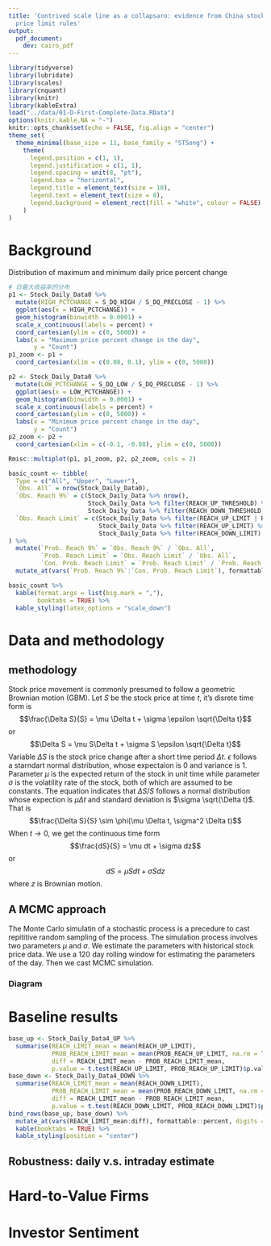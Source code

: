 ```yaml
---
title: 'Contrived scale line as a collapsaro: evidence from China stock market''s
  price limit rules'
output: 
  pdf_document:
    dev: cairo_pdf
---
```


```r
library(tidyverse)
library(lubridate)
library(scales)
library(cnquant)
library(knitr)
library(kableExtra)
load("../data/01-D-First-Complete-Data.RData")
options(knitr.kable.NA = "-")
knitr::opts_chunk$set(echo = FALSE, fig.align = "center")
theme_set(
  theme_minimal(base_size = 11, base_family = "STSong") + 
    theme(
      legend.position = c(1, 1), 
      legend.justification = c(1, 1), 
      legend.spacing = unit(8, "pt"), 
      legend.box = "horizontal", 
      legend.title = element_text(size = 10), 
      legend.text = element_text(size = 8), 
      legend.background = element_rect(fill = "white", colour = FALSE)
    )
)
```

# Background

Distribution of maximum and minimum daily price percent change

```r
# 日最大收益率的分布
p1 <- Stock_Daily_Data0 %>% 
  mutate(HIGH_PCTCHANGE = S_DQ_HIGH / S_DQ_PRECLOSE - 1) %>% 
  ggplot(aes(x = HIGH_PCTCHANGE)) +
  geom_histogram(binwidth = 0.0001) + 
  scale_x_continuous(labels = percent) + 
  coord_cartesian(ylim = c(0, 5000)) + 
  labs(x = "Maximum price percent change in the day", 
       y = "Count")
p1_zoom <- p1 + 
  coord_cartesian(xlim = c(0.08, 0.1), ylim = c(0, 5000))

p2 <- Stock_Daily_Data0 %>% 
  mutate(LOW_PCTCHANGE = S_DQ_LOW / S_DQ_PRECLOSE - 1) %>% 
  ggplot(aes(x = LOW_PCTCHANGE)) +
  geom_histogram(binwidth = 0.0001) + 
  scale_x_continuous(labels = percent) + 
  coord_cartesian(ylim = c(0, 5000)) + 
  labs(x = "Minimum price percent change in the day", 
       y = "Count")
p2_zoom <- p2 + 
  coord_cartesian(xlim = c(-0.1, -0.08), ylim = c(0, 5000))

Rmisc::multiplot(p1, p1_zoom, p2, p2_zoom, cols = 2)
```

```r
basic_count <- tibble(
  Type = c("All", "Upper", "Lower"), 
  `Obs. All` = nrow(Stock_Daily_Data0), 
  `Obs. Reach 9%` = c(Stock_Daily_Data %>% nrow(), 
                      Stock_Daily_Data %>% filter(REACH_UP_THRESHOLD) %>% nrow(), 
                      Stock_Daily_Data %>% filter(REACH_DOWN_THRESHOLD) %>% nrow()), 
  `Obs. Reach Limit` = c(Stock_Daily_Data %>% filter(REACH_UP_LIMIT | REACH_DOWN_LIMIT) %>% nrow(), 
                         Stock_Daily_Data %>% filter(REACH_UP_LIMIT) %>% nrow(), 
                         Stock_Daily_Data %>% filter(REACH_DOWN_LIMIT) %>% nrow())
) %>% 
  mutate(`Prob. Reach 9%` = `Obs. Reach 9%` / `Obs. All`, 
         `Prob. Reach Limit` = `Obs. Reach Limit` / `Obs. All`, 
         `Con. Prob. Reach Limit` = `Prob. Reach Limit` / `Prob. Reach 9%`) %>% 
  mutate_at(vars(`Prob. Reach 9%`:`Con. Prob. Reach Limit`), formattable::percent, digits = 1L)

basic_count %>% 
  kable(format.args = list(big.mark = ","), 
        booktabs = TRUE) %>% 
  kable_styling(latex_options = "scale_down")
```


# Data and methodology

## methodology

Stock price movement is commonly presumed to follow a geometric Brownian motion (GBM). Let $S$ be the stock price at time $t$, it's disrete time form is 
$$\frac{\Delta S}{S} = \mu \Delta t + \sigma \epsilon \sqrt{\Delta t}$$
or 
$$\Delta S = \mu S\Delta t + \sigma S \epsilon \sqrt{\Delta t}$$
Variable $\Delta S$ is the stock price change after a short time period $\Delta t$. $\epsilon$ follows a starndart normal distribution, whose expectaion is 0 and variance is 1. Parameter $\mu$ is the expected return of the stock in unit time while parameter $\sigma$ is the volatility rate of the stock, both of which are assumed to be constants.
The equation indicates that $\Delta S / S$ follows a normal distribution whose expection is $\mu \Delta t$ and standard deviation is $\sigma \sqrt{\Delta t}$. That is 
$$\frac{\Delta S}{S} \sim \phi(\mu \Delta t, \sigma^2 \Delta t)$$
When $t \to 0$, we get the continuous time form
$$\frac{dS}{S} = \mu dt + \sigma dz$$
or
$$dS = \mu Sdt + \sigma Sdz$$
where $z$ is Brownian motion.

## A MCMC approach
The Monte Carlo simulatin of a stochastic process is a precedure to cast repititive random sampling of the process. The simulation process involves two parameters $\mu$ and $\sigma$. We estimate the parameters with historical stock price data. We use a 120 day rolling window for estimating the parameters of the day. Then we cast MCMC simulation.

### Diagram


# Baseline results

```r
base_up <- Stock_Daily_Data4_UP %>% 
  summarise(REACH_LIMIT_mean = mean(REACH_UP_LIMIT), 
            PROB_REACH_LIMIT_mean = mean(PROB_REACH_UP_LIMIT, na.rm = TRUE), 
            diff = REACH_LIMIT_mean - PROB_REACH_LIMIT_mean, 
            p.value = t.test(REACH_UP_LIMIT, PROB_REACH_UP_LIMIT)$p.value)
base_down <- Stock_Daily_Data4_DOWN %>% 
  summarise(REACH_LIMIT_mean = mean(REACH_DOWN_LIMIT), 
            PROB_REACH_LIMIT_mean = mean(PROB_REACH_DOWN_LIMIT, na.rm = TRUE), 
            diff = REACH_LIMIT_mean - PROB_REACH_LIMIT_mean, 
            p.value = t.test(REACH_DOWN_LIMIT, PROB_REACH_DOWN_LIMIT)$p.value)
bind_rows(base_up, base_down) %>% 
  mutate_at(vars(REACH_LIMIT_mean:diff), formattable::percent, digits = 1L) %>% 
  kable(booktabs = TRUE) %>% 
  kable_styling(position = "center")
```




## Robustness: daily v.s. intraday estimate


# Hard-to-Value Firms


# Investor Sentiment


